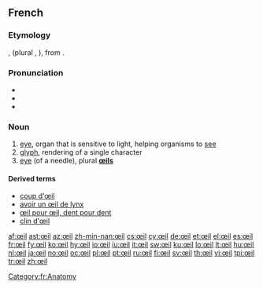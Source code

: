 ==French==

===Etymology===
{{etyl|fro|fr}} {{term|oil|lang=fro}}, {{term|uel}} (plural {{term|olz}}, {{term|ialz}}), from {{etyl|la|fr}} {{term|oculus}}.

===Pronunciation===
* {{audio|Fr-œil.ogg|audio}}
* {{IPA|/œj/|lang=fr}}
* {{audio|Fr-Oeil-fr-Paris.ogg|Audio (FR)}}

===Noun===
{{fr-noun|pl=yeux|m}}

# [[eye]], organ that is sensitive to light, helping organisms to [[see]]
# [[glyph]], rendering of a single character
# [[eye]] (of a needle), plural '''[[œils]]'''

====Derived terms====
* [[coup d'œil]]
* [[avoir un œil de lynx]]
* [[œil pour œil, dent pour dent]]
* [[clin|clin d'œil]]

[[Category:fr:Anatomy]]

[[af:œil]]
[[ast:œil]]
[[az:œil]]
[[zh-min-nan:œil]]
[[cs:œil]]
[[cy:œil]]
[[de:œil]]
[[et:œil]]
[[el:œil]]
[[es:œil]]
[[fr:œil]]
[[fy:œil]]
[[ko:œil]]
[[hy:œil]]
[[io:œil]]
[[iu:œil]]
[[it:œil]]
[[sw:œil]]
[[ku:œil]]
[[lo:œil]]
[[lt:œil]]
[[hu:œil]]
[[nl:œil]]
[[ja:œil]]
[[no:œil]]
[[oc:œil]]
[[pl:œil]]
[[pt:œil]]
[[ru:œil]]
[[fi:œil]]
[[sv:œil]]
[[th:œil]]
[[vi:œil]]
[[tpi:œil]]
[[tr:œil]]
[[zh:œil]]